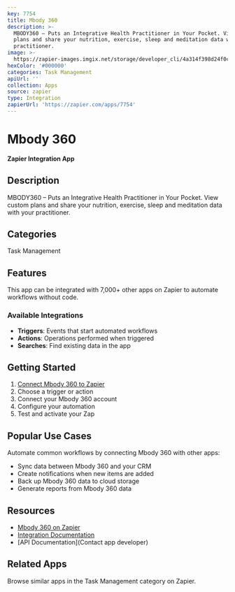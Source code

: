 ```yaml
---
key: 7754
title: Mbody 360
description: >-
  MBODY360 – Puts an Integrative Health Practitioner in Your Pocket. View custom
  plans and share your nutrition, exercise, sleep and meditation data with your
  practitioner.
image: >-
  https://zapier-images.imgix.net/storage/developer_cli/4a314f398d24f0cca6f699534402041a_2.png?auto=format%2Ccompress&ixlib=python-3.0.0&q=50
hexColor: '#000000'
categories: Task Management
apiUrl: ''
collection: Apps
source: zapier
type: Integration
zapierUrl: 'https://zapier.com/apps/7754'
---
```

# Mbody 360

**Zapier Integration App**

## Description

MBODY360 – Puts an Integrative Health Practitioner in Your Pocket. View custom plans and share your nutrition, exercise, sleep and meditation data with your practitioner.

## Categories

Task Management

## Features

This app can be integrated with 7,000+ other apps on Zapier to automate workflows without code.

### Available Integrations

- **Triggers**: Events that start automated workflows
- **Actions**: Operations performed when triggered
- **Searches**: Find existing data in the app

## Getting Started

1. [Connect Mbody 360 to Zapier](https://zapier.com/apps/7754)
2. Choose a trigger or action
3. Connect your Mbody 360 account
4. Configure your automation
5. Test and activate your Zap

## Popular Use Cases

Automate common workflows by connecting Mbody 360 with other apps:

- Sync data between Mbody 360 and your CRM
- Create notifications when new items are added
- Back up Mbody 360 data to cloud storage
- Generate reports from Mbody 360 data

## Resources

- [Mbody 360 on Zapier](https://zapier.com/apps/7754)
- [Integration Documentation](https://zapier.com/apps/7754/integrations)
- [API Documentation](Contact app developer)

## Related Apps

Browse similar apps in the Task Management category on Zapier.
